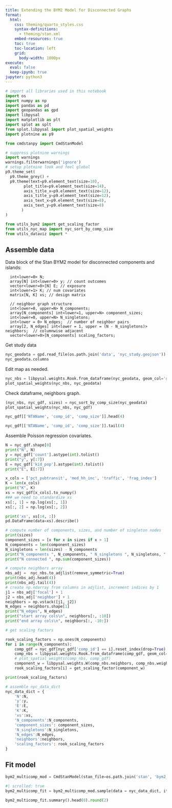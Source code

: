 ```yaml
---
title: Extending the BYM2 Model for Disconnected Graphs
format:
  html:
    css: theming/quarto_styles.css
    syntax-definitions:
      - theming/stan.xml
    embed-resources: true
    toc: true
    toc-location: left
    grid:
      body-width: 1000px
execute:
  eval: false
  keep-ipynb: true
jupyter: python3
---
```


```python
# import all libraries used in this notebook
import os
import numpy as np
import pandas as pd
import geopandas as gpd
import libpysal
import matplotlib as plt
import splot as splt
from splot.libpysal import plot_spatial_weights 
import plotnine as p9

from cmdstanpy import CmdStanModel

# suppress plotnine warnings
import warnings
warnings.filterwarnings('ignore')
# setup plotnine look and feel global
p9.theme_set(
  p9.theme_grey() + 
  p9.theme(text=p9.element_text(size=10),
        plot_title=p9.element_text(size=14),
        axis_title_x=p9.element_text(size=12),
        axis_title_y=p9.element_text(size=12),
        axis_text_x=p9.element_text(size=8),
        axis_text_y=p9.element_text(size=8)
       )
)

from utils_bym2 import get_scaling_factor
from utils_nyc_map import nyc_sort_by_comp_size
from utils_dataviz import *
```

## Assemble data

Data block of the Stan BYM2 model for disconnected components and islands:

```
  int<lower=0> N;
  array[N] int<lower=0> y; // count outcomes
  vector<lower=0>[N] E; // exposure
  int<lower=1> K; // num covariates
  matrix[N, K] xs; // design matrix

  // neighbor graph structure
  int<lower=0, upper=N> N_components;
  array[N_components] int<lower=1, upper=N> component_sizes;
  int<lower=0, upper=N> N_singletons;
  int<lower = 0> N_edges;  // number of neighbor pairs
  array[2, N_edges] int<lower = 1, upper = (N - N_singletons)> neighbors;  // columnwise adjacent
  vector<lower=0>[N_components] scaling_factors;
```

Get study data

```python
nyc_geodata = gpd.read_file(os.path.join('data', 'nyc_study.geojson'))
nyc_geodata.columns
```

Edit map as needed.

```python
nyc_nbs = libpysal.weights.Rook.from_dataframe(nyc_geodata, geom_col='geometry')
plot_spatial_weights(nyc_nbs, nyc_geodata)
```

Check dataframe, neighbors graph.

```python
(nyc_nbs, nyc_gdf, sizes) = nyc_sort_by_comp_size(nyc_geodata)
plot_spatial_weights(nyc_nbs, nyc_gdf)
```

```python
nyc_gdf[['NTAName', 'comp_id', 'comp_size']].head(4)
```

```python
nyc_gdf[['NTAName', 'comp_id', 'comp_size']].tail(4)
```

Assemble Poisson regression covariates.

```python
N = nyc_gdf.shape[0]
print("N", N)
y = nyc_gdf['count'].astype(int).tolist()
print("y", y[:7])
E = nyc_gdf['kid_pop'].astype(int).tolist()
print("E", E[:7])

x_cols = ['pct_pubtransit', 'med_hh_inc', 'traffic', 'frag_index']
K = len(x_cols)
print("K", K)
xs = nyc_gdf[x_cols].to_numpy()
### we need to standardize xs
xs[:, 1] = np.log(xs[:, 1])
xs[:, 2] = np.log(xs[:, 2])

print('xs', xs[:4, :])
pd.DataFrame(data=xs).describe()
```

```python
# compute number of components, sizes, and number of singleton nodes
print(sizes)
component_sizes = [x for x in sizes if x > 1]
N_components = len(component_sizes)
N_singletons = len(sizes) - N_components
print("N_components ", N_components, " N_singletons ", N_singletons, " component_sizes ", component_sizes)
print("N connected ", np.sum(component_sizes))
```

```python
# compute neighbors array
nbs_adj =  nyc_nbs.to_adjlist(remove_symmetric=True)
print(nbs_adj.head(4))
print(nbs_adj.tail(4))
# create np.ndarray from columns in adjlist, increment indices by 1
j1 = nbs_adj['focal'] + 1
j2 = nbs_adj['neighbor'] + 1
neighbors = np.vstack([j1, j2])
N_edges = neighbors.shape[1]
print("N_edges", N_edges)
print("start array cols\n", neighbors[:, :10])
print("end array cols\n", neighbors[:, -10:]) 
```

```python
# get scaling factors

rook_scaling_factors = np.ones(N_components)
for i in range(N_components):
    comp_gdf = nyc_gdf[nyc_gdf['comp_id'] == i].reset_index(drop=True)
    comp_nbs = libpysal.weights.Rook.from_dataframe(comp_gdf, geom_col='geometry')
    # plot_spatial_weights(comp_nbs, comp_gdf)
    component_w = libpysal.weights.W(comp_nbs.neighbors, comp_nbs.weights)
    rook_scaling_factors[i] = get_scaling_factor(component_w)

print(rook_scaling_factors)
```

```python
# assemble nyc_data_dict
nyc_data_dict = {
    'N':N,
    'y':y,
    'E':E,
    'K':K,
    'xs':xs,
    'N_components':N_components,
    'component_sizes': component_sizes,
    'N_singletons':N_singletons,
    'N_edges':N_edges,
    'neighbors':neighbors,
    'scaling_factors': rook_scaling_factors
}
```

## Fit model

```python
bym2_multicomp_mod = CmdStanModel(stan_file=os.path.join('stan', 'bym2_multicomp.stan'))
```

```python
#| scrolled: true
bym2_multicomp_fit = bym2_multicomp_mod.sample(data = nyc_data_dict, iter_warmup=3000, iter_sampling=2000)
```

```python
bym2_multicomp_fit.summary().head(8).round(2)
```


